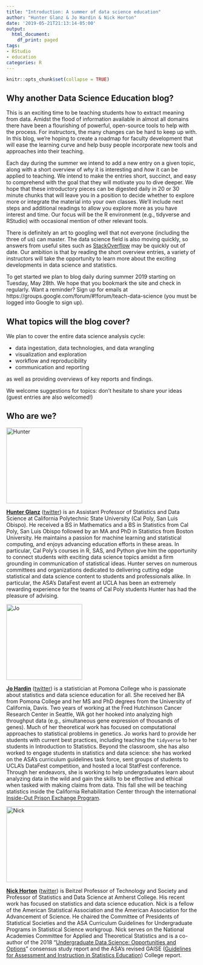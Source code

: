 ```yaml
---
title: "Introduction: A summer of data science education"
author: "Hunter Glanz & Jo Hardin & Nick Horton"
date: '2019-05-21T21:13:14-05:00'
output:
  html_document:
    df_print: paged
tags:
- RStudio
- education
categories: R
---
```


```r
knitr::opts_chunk$set(collapse = TRUE)
```


## Why another Data Science Education blog?

This is an exciting time to be teaching students how to extract meaning from data.  Amidst the flood of information available in almost all domains there have been a flourishing of powerful, open-source tools to help with the process. For instructors, the many changes can be hard to keep up with.  In this blog, we're hoping to create a roadmap for faculty development that will ease the learning curve and help busy people incorporate new tools and approaches into their teaching.  

Each day during the summer we intend to add a new entry on a given topic, along with a short overview of *why* it is interesting and *how* it can be applied to teaching.  We intend to make the entries short, succinct, and easy to comprehend with the goal that they will motivate you to dive deeper.  We hope that these introductory pieces can be digested daily in 20 or 30 minute chunks that will leave you in a position to decide whether to explore more or integrate the material into your own classes.  We'll include next steps and additional readings to allow you explore more as you have interest and time.  Our focus will be the R environment (e.g., tidyverse and RStudio) with occasional mention of other relevant tools.


There is definitely an art to googling well that not everyone (including the three of us) can master. The data science field is also moving quickly, so answers from useful sites such as [StackOverflow](https://stackoverflow.com) may be quickly out of date.  Our ambition is that by reading the short overview entries, a variety of instructors will take the opportunity to learn more about the exciting developments in data science and statistics.  

To get started we plan to blog daily during summer 2019 starting on Tuesday, May 28th.  We hope that you bookmark the site and check in regularly.  Want a reminder?  Sign up for emails at https://groups.google.com/forum/#!forum/teach-data-science (you must be logged into Google to sign up).

##  What topics will the blog cover?

We plan to cover the entire data science analysis cycle:

- data ingestation, data technologies, and data wrangling
- visualization and exploration
- workflow and reproducibility
- communication and reporting

as well as providing overviews of key reports and findings.  

We welcome suggestions for topics: don't hesitate to share your ideas (guest entries are also welcomed!)

##  Who are we?

<img alt = 'Hunter' width='200' src='/post/intro/hunter.jpg' />

**[Hunter Glanz](https://statistics.calpoly.edu/hunter-glanz)** ([twitter](https://twitter.com/hglanz)) is an Assistant Professor of Statistics and Data Science at California Polytechnic State University (Cal Poly, San Luis Obispo). He received a BS in Mathematics and a BS in Statistics from Cal Poly, San Luis Obispo followed by an MA and PhD in Statistics from Boston University. He maintains a passion for machine learning and statistical computing, and enjoys advancing education efforts in these areas. In particular, Cal Poly's courses in R, SAS, and Python give him the opportunity to connect students with exciting data science topics amidst a firm grounding in communication of statistical ideas. Hunter serves on numerous committees and organizations dedicated to delivering cutting edge statistical and data science content to students and professionals alike. In particular, the ASA's DataFest event at UCLA has been an extremely rewarding experience for the teams of Cal Poly students Hunter has had the pleasure of advising.



<img alt = 'Jo' width='200' src='/post/intro/jo_headshot8.jpg' />

**[Jo Hardin](https://www.pomona.edu/directory/people/johanna-s-hardin)** ([twitter](https://twitter.com/jo_hardin47)) is a statistician at Pomona College who is passionate about statistics and data science education for all.   She received her BA from Pomona College and her MS and PhD degrees from the University of California, Davis.  Two years of working at the Fred Hutchinson Cancer Research Center in Seattle, WA got her hooked into analyzing high throughput data (e.g., simultaneous gene expression of thousands of genes).   Much of her theoretical work has focused on computational approaches to  statistical problems in genetics.  Jo works hard to provide her students with current best practices, including teaching the `tidyverse` to her students in Introduction to Statistics.  Beyond the classroom, she has also worked to engage students in statistics and data science: she has worked on the ASA's curriculum guidelines task force, sent groups of students to UCLA's DataFest competition, and hosted a local StatFest conference.  Through her endeavors, she is working to help undergraduates learn about analyzing data in the wild and gain the skills to be effective and ethical when tasked with making claims from data.  This fall she will be teaching statistics inside the California Rehabilitation Center through the international [Inside-Out Prison Exchange Program](http://www.insideoutcenter.org/).


<img alt = 'Nick' width='200' src='/post/intro/nick.jpg' />

**[Nick Horton](https://www.amherst.edu/people/facstaff/nhorton)** ([twitter](https://twitter.com/askdrstats)) is Beitzel Professor of Technology and Society and Professor of Statistics and Data Science at Amherst College. His recent work has focused on statistics and data science education.  Nick is a fellow of the American Statistical Association and the American Association for the Advancement of Science. He chaired the Committee of Presidents of Statistical Societies and the ASA Curriculum Guidelines for Undergraduate Programs in Statistical Science workgroup.  Nick serves on the National Academies Committee for Applied and Theoretical Statistics and is a co-author of the 2018 "[Undergraduate Data Science: Opportunities and Options](https://nas.edu/envisioningds)" consensus study report and the ASA's revised GAISE ([Guidelines for Assessment and Instruction in Statistics Education](https://www.amstat.org/asa/education/Guidelines-for-Assessment-and-Instruction-in-Statistics-Education-Reports.aspx)) College report.
